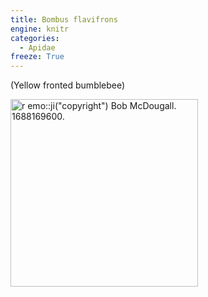 ```yaml
---
title: Bombus flavifrons
engine: knitr
categories:
  - Apidae
freeze: True
---
```

(Yellow fronted bumblebee)

[![`r emo::ji("copyright")` Bob McDougall. 1688169600.](https://inaturalist-open-data.s3.amazonaws.com/photos/302641857/medium.jpeg){height=300}](https://inaturalist.ca/observations?place_id=7085&quality_grade=research&subview=map&taxon_id=119308)
